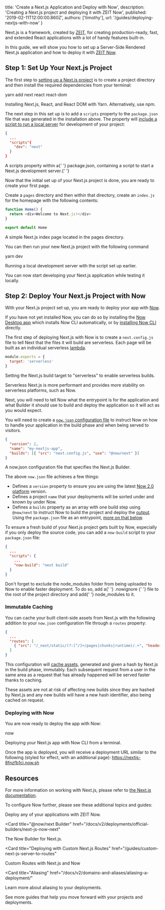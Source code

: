 
  title: 'Create a Next.js Application and Deploy with Now',
  description: 'Creating a Next.js project and deploying it with ZEIT Now',
  published: '2019-02-11T12:00:00.860Z',
  authors: ['timothy'],
  url: '/guides/deploying-nextjs-with-now'
}

Next.js is a framework, created by [ZEIT](https://zeit.co), for creating production-ready, fast, and extended React applications with a lot of handy features built-in.

In this guide, we will show you how to set up a Server-Side Rendered Next.js application and how to deploy it with [ZEIT Now](/docs/v2).

## Step 1: Set Up Your Next.js Project

The first step to [setting up a Next.js project](https://nextjs.org/learn) is to create a project directory and then install the required dependencies from your terminal:

<TerminalInput>yarn add next react react-dom</TerminalInput>
<Caption>Installing Next.js, React, and React DOM with Yarn. Alternatively, use <GenericLink href="https://nextjs.org/docs/#setup">npm</GenericLink>.</Caption>

The next step in this set up is to add a `scripts` property to the `package.json` file that was generated in the installation above. The property will [include a script to run a local server](https://nextjs.org/docs/#setup) for development of your project:

```json
{
  ...
  "scripts"{
    "dev": "next"
  }
}
```

<Caption>
  A <InlineCode>scripts</InlineCode> property within a{' '}
  <InlineCode>package.json</InlineCode>, containing a script to start a Next.js
  development server.{' '}
</Caption>

Now that the initial set up of your Next.js project is done, you are ready to create your first page.

Create a `pages` directory and then within that directory, create an `index.js` for the homepage with the following contents:

```js
function Home() {
  return <div>Welcome to Next.js!</div>
}

export default Home
```

<Caption>A simple Next.js index page located in the pages directory.</Caption>

You can then run your new Next.js project with the following command

<TerminalInput>yarn dev</TerminalInput>
<Caption>Running a local development server with the script set up earlier.</Caption>

You can now start developing your Next.js application while testing it locally.

## Step 2: Deploy Your Next.js Project with Now

With your Next.js project set up, you are ready to deploy your app with [Now](/now).

If you have not yet installed Now, you can do so by installing the [Now Desktop app](/docs/v2/getting-started/installation/#now-desktop) which installs Now CLI automatically, or by [installing Now CLI](/docs/v2/getting-started/installation/#now-cli) directly.

The first step of deploying Next.js with Now is to create a `next.config.js` file to tell Next that the files it will build are serverless. Each page will be built as an individual serverless [lambda](/docs/v2/deployments/concepts/lambdas).

```js
module.exports = {
  target: 'serverless'
}
```

<Caption>
  Setting the Next.js build target to "serverless" to enable serverless builds.
</Caption>

Serverless Next.js is more performant and provides more stability on serverless platforms, such as Now.

Next, you will need to tell Now what the entrypoint is for the application and what Builder it should use to build and deploy the application so it will act as you would expect.

You will need to create a [`now.json` configuration file](https://zeit.co/docs/v2/deployments/configuration) to instruct Now on how to handle your application in the build phase and when being served to visitors.

```json
{
  "version": 2,
  "name": "my-nextjs-app",
  "builds": [{ "src": "next.config.js", "use": "@now/next" }]
}
```

<Caption>
  A <InlineCode>now.json</InlineCode> configuration file that specifies the
  Next.js Builder.
</Caption>

The above `now.json` file achieves a few things:

- Defines a `version` property to ensure you are using the latest [Now 2.0 platform](/docs/v2/platform/overview) version.
- Defines a project `name` that your deployments will be sorted under and known by under Now.
- Defines a `builds` property as an array with one build step using `@now/next` to instruct Now to build the project and deploy the [output](/docs/v2/deployments/builds#sources-and-outputs). Using the `package.json` file as an entrypoint, [more on that below](#build-instruction).

To ensure a fresh build of your Next.js project gets built by Now, especially if you only deploy the source code, you can add a `now-build` script to your `package.json` file:

```json
{
  ...
  "scripts": {
    ...
    "now-build": "next build"
  }
}
```

<Note>
  Don't forget to exclude the <InlineCode>node_modules</InlineCode> folder from
  being uploaded to Now to enable faster deployment. To do so, add a{' '}
  <GenericLink href="/guides/prevent-uploading-sourcepaths-with-nowignore/">
    .nowignore
  </GenericLink>{' '}
  file to the root of the project directory and add{' '}
  <InlineCode>node_modules</InlineCode> to it.
</Note>

### Immutable Caching

You can cache your built client-side assets from Next.js with the following addition to your `now.json` configuration file through a `routes` property:

```json
{
  ...
  "routes": [
    { "src": "/_next/static/(?:[^/]+/pages|chunks|runtime)/.+", "headers": { "cache-control": "immutable" } }
  ]
}
```

This configuration will [cache assets](https://zeit.co/docs/v2/routing/caching/), generated and given a hash by Next.js in the build phase, immutably. Each subsequent request from a user in the same area as a request that has already happened will be served faster thanks to caching.

These assets are not at risk of affecting new builds since they are hashed by Next.js and any new builds will have a new hash identifier, also being cached on request.

### Deploying with Now

You are now ready to deploy the app with Now:

<TerminalInput>now</TerminalInput>
<Caption>Deploying your Next.js app with Now CLI from a terminal.</Caption>

Once the app is deployed, you will receive a deployment URL similar to the following (styled for effect, with an additional page): https://nextjs-8fnzfb1ci.now.sh

## Resources

For more information on working with Next.js, please refer to [the Next.js documentation](https://nextjs.org/docs).

To configure Now further, please see these additional topics and guides:

<Card title="Deploying Basics" href="/docs/v2/deployments/basics">
  Deploy any of your applications with ZEIT Now.
</Card>

<Card
  title="@now/next Builder"
  href="/docs/v2/deployments/official-builders/next-js-now-next"
>
  The Now Builder for Next.js.
</Card>

<Card
  title="Deploying with Custom Next.js Routes"
  href="/guides/custom-next-js-server-to-routes"
>
  Custom Routes with Next.js and Now
</Card>

<Card
  title="Aliasing"
  href="/docs/v2/domains-and-aliases/aliasing-a-deployment/"
>
  Learn more about aliasing to your deployments.
</Card>

<Card title="More Guides" href="/guides">
  See more guides that help you move forward with your projects and deployments.
</Card>


